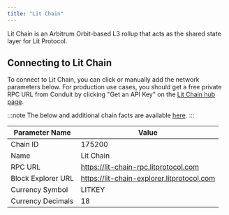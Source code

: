 ```yaml
---
title: "Lit Chain"
---
```



Lit Chain is an Arbitrum Orbit-based L3 rollup that acts as the shared state layer for Lit Protocol.  

## Connecting to Lit Chain

To connect to Lit Chain, you can click <AddLitChainButton /> or manually add the network parameters below.  For production use cases, you should get a free private RPC URL from Conduit by clicking "Get an API Key" on the [Lit Chain hub page](https://hub.conduit.xyz/lit-chain-1rw3jdu82h).

:::note
The below and additional chain facts are available [here](https://hub.conduit.xyz/lit-chain-1rw3jdu82h).
:::

| Parameter Name     | Value                                              |
|--------------------|----------------------------------------------------|
| Chain ID           | 175200                                             |
| Name               | Lit Chain                                          |
| RPC URL            | https://lit-chain-rpc.litprotocol.com              |
| Block Explorer URL | https://lit-chain-explorer.litprotocol.com         |
| Currency Symbol    | LITKEY                                             |
| Currency Decimals  | 18                                                 |
